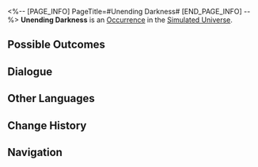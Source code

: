 <%-- [PAGE_INFO]
PageTitle=#Unending Darkness#
[END_PAGE_INFO] --%>
{{Stub}}
{{Simulated Universe Event Infobox
|id            = 11401
|title         = 
|image         = Occurrence Default.png
|domains_su    = Unknown
|domains_swarm = Unknown
|domains_gng   = Unknown
|domains_du    = 
|domains_und   = 
|requirements  = 
|prev          = 
|next          = 
|characters    = 
|factions      = 
|order         = 075
|order_du      = 
}}
'''Unending Darkness''' is an [[Simulated Universe/Occurrence|Occurrence]] in the [[Simulated Universe]].

==Possible Outcomes==
{{Possible Outcomes
|choice_1 = Enjoy something...
|result_1 = Randomly Enhances 1 Blessing of Nihility
|path_1   = Nihility
|modes_1  = swarm

|choice_2 = You can be more "indulged."
|result_2 = Gain 1 3-star Blessing(s) of Nihility and 1 random Negative Curio(s).
|path_2   = Erudition
|modes_2  = gng

|choice_3 = You can be more "indulged."
|result_3 = Obtain 3 random Negative Curio(s) and 2 random Blessing(s) of 1- to 2-star rarity.
|modes_3  = 

|choice_4 = Head into the darkness.
|result_4 = There seems to be a giant shapeless black net before you...

|choice_5 = Fight the pull.
|result_5 = Your scattered attention needs to focus.

}}
<!--
==Gameplay Notes==
* 
-->
==Dialogue==
{{Dialogue Start}}
:{{tx}}
{{Dialogue End}}

==Other Languages==
{{Other Languages
|en   = Unending Darkness
|zhs  = 无尽黑暗
|zht  = 無盡黑暗
|ja   = {{Rubi|果|は}}て{{Rubi|無|な}}き{{Rubi|暗闇|くらやみ}}
|ko   = 끝없는 어둠
|es   = Oscuridad infinita
|fr   = Ténèbres infinies
|ru   = Бескрайняя тьма
|th   = ความมืดที่ไม่สิ้นสุด
|vi   = Bóng Đêm Vô Tận
|de   = Endlose Dunkelheit
|id   = Kegelapan Tanpa Akhir
|pt   = Escuridão Infinita
}}

==Change History==
{{Change History|1.0}}

==Navigation==
{{Occurrence Navbox}}